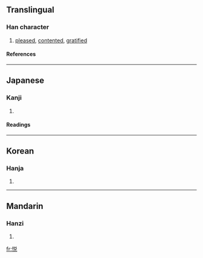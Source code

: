 {{see|悅}}

==Translingual==
===Han character===
{{Han char|rn=61|rad=心|as=07|sn=10|four=|canj=心金口山 (PCRU), X心金口山 (XPCRU)}}
# [[pleased]], [[contented]], [[gratified]]
====References====
{{Han ref|kx=0388.341|dkj=10629|dj=0718.270|hdz=42306.150|uh=60A6|ud=24742}}
----
==Japanese==
===Kanji===
{{ja-kanji|grade=c|rs=心07}}
# {{defn|Japanese}} 
====Readings====
{{ja-readings|on=[[えつ]] (etsu)|kun=[[よろこぶ]] (yorokobu)}}
----
==Korean==
===Hanja===
{{ko-hanja|hangeul=열|eumhun=|rv=yeol|mr=yŏl|y=yel}}
# {{defn|Korean}}
----
==Mandarin==
===Hanzi===
{{cmn-hanzi|tra=悅|pin=[[mēn]] (men1), [[yuè]] (yue4)|wg=men<sup>1</sup>, yüeh<sup>4</sup>}}
# {{defn|Mandarin}}

[[fr:悦]]